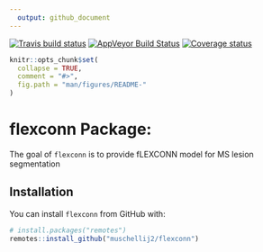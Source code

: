 ```yaml
---
  output: github_document
---
```


[![Travis build status](https://travis-ci.com/muschellij2/flexconn.svg?branch=master)](https://travis-ci.com/muschellij2/flexconn)
[![AppVeyor Build Status](https://ci.appveyor.com/api/projects/status/github/muschellij2/flexconn?branch=master&svg=true)](https://ci.appveyor.com/project/muschellij2/flexconn)
[![Coverage status](https://codecov.io/gh/muschellij2/flexconn/branch/master/graph/badge.svg)](https://codecov.io/gh/muschellij2/flexconn)
<!-- README.md is generated from README.Rmd. Please edit that file -->

```r
knitr::opts_chunk$set(
  collapse = TRUE,
  comment = "#>",
  fig.path = "man/figures/README-"
)
```
# flexconn Package: 
The goal of `flexconn` is to provide fLEXCONN model for MS lesion segmentation

## Installation

You can install `flexconn` from GitHub with:

```r
# install.packages("remotes")
remotes::install_github("muschellij2/flexconn")
```
